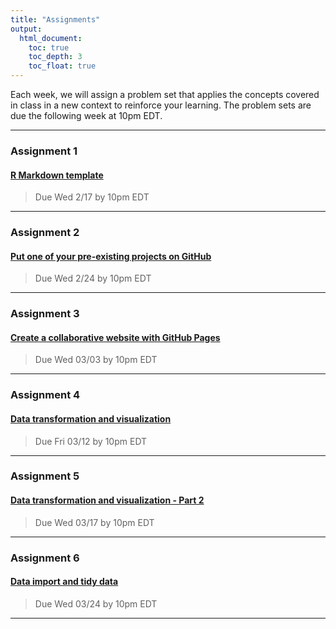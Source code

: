 ```yaml
---
title: "Assignments"
output: 
  html_document:
    toc: true
    toc_depth: 3
    toc_float: true
---
```


Each week, we will assign a problem set that applies the concepts covered in class in a new context to reinforce your learning. The problem sets are due the following week at 10pm EDT.  

***

### Assignment 1  
#### [R Markdown template](https://github.com/nt246/NTRES-6100-data-science/blob/main/assignments/assignment_1.md)  
>Due Wed 2/17 by 10pm EDT  

***

### Assignment 2  
#### [Put one of your pre-existing projects on GitHub](https://github.com/nt246/NTRES-6100-data-science/blob/main/assignments/Assignment_2.md)  
>Due Wed 2/24 by 10pm EDT  

***

### Assignment 3  
#### [Create a collaborative website with GitHub Pages](https://github.com/nt246/NTRES-6100-data-science/blob/main/assignments/assignment_3.md)  
>Due Wed 03/03 by 10pm EDT  

***

### Assignment 4  
#### [Data transformation and visualization](https://github.com/nt246/NTRES-6100-data-science/blob/main/assignments/assignment_4.md)  
>Due Fri 03/12 by 10pm EDT  

***

### Assignment 5
#### [Data transformation and visualization - Part 2](https://github.com/nt246/NTRES-6100-data-science/blob/main/assignments/assignment_5.md)  
>Due Wed 03/17 by 10pm EDT  

***

### Assignment 6
#### [Data import and tidy data](https://github.com/nt246/NTRES-6100-data-science/blob/main/assignments/assignment_6.md)  
>Due Wed 03/24 by 10pm EDT  

***

<div class="tocify-extend-page" data-unique="tocify-extend-page" style="height: 0;"></div>

